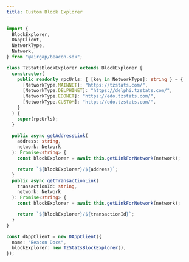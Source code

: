 ```yaml
---
title: Custom Block Explorer
---
```



<RunnableCode>

<!-- embedme ../../build-examples/custom-block-explorer.beacon.ts -->

```ts
import {
  BlockExplorer,
  DAppClient,
  NetworkType,
  Network,
} from "@airgap/beacon-sdk";

class TzStatsBlockExplorer extends BlockExplorer {
  constructor(
    public readonly rpcUrls: { [key in NetworkType]: string } = {
      [NetworkType.MAINNET]: "https://tzstats.com/",
      [NetworkType.DELPHINET]: "https://delphi.tzstats.com/",
      [NetworkType.EDONET]: "https://edo.tzstats.com/",
      [NetworkType.CUSTOM]: "https://edo.tzstats.com/",
    }
  ) {
    super(rpcUrls);
  }

  public async getAddressLink(
    address: string,
    network: Network
  ): Promise<string> {
    const blockExplorer = await this.getLinkForNetwork(network);

    return `${blockExplorer}/${address}`;
  }
  public async getTransactionLink(
    transactionId: string,
    network: Network
  ): Promise<string> {
    const blockExplorer = await this.getLinkForNetwork(network);

    return `${blockExplorer}/${transactionId}`;
  }
}

const dAppClient = new DAppClient({
  name: "Beacon Docs",
  blockExplorer: new TzStatsBlockExplorer(),
});
```

<!-- embedme ../../build-examples/custom-block-explorer.taquito.ts -->

```ts

```

</RunnableCode>
